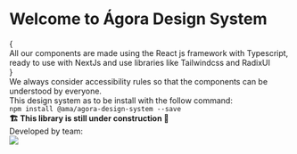 
<Meta title="Documentation/Welcome" />

<h1 className="font-monospace text-headings-lg-strong mb-64 text-center">Welcome to Ágora Design System</h1>

<section className="text-center mb-32">
  {
    <div>
      All our components are made using the React js framework with Typescript, ready to use with NextJs and use libraries like Tailwindcss
      and RadixUI
    </div>
  }
  <div>We always consider accessibility rules so that the components can be understood by everyone.</div>
  <div className="mb-32">This design system as to be install with the follow command:</div>
  <code className="text-type-specs-source-code bg-neutral-100">npm install @ama/agora-design-system --save</code>
</section>

<div className="text-center mb-32">
  <b>🏗️ This library is still under construction 🚧</b>
</div>

<div className="text-center">
  <div> Developed by team: </div>
  <a href="https://ticapp.gov.pt/pt/" title="Ticapp site">
    <img src="/logo_ticapp.png" style={{ width: '100px' }} className="inline" />
  </a>
</div>
